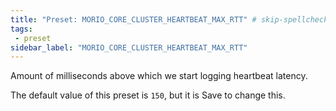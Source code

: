 ```yaml
---
title: "Preset: MORIO_CORE_CLUSTER_HEARTBEAT_MAX_RTT" # skip-spellcheck
tags:
 - preset
sidebar_label: "MORIO_CORE_CLUSTER_HEARTBEAT_MAX_RTT"
---
```


Amount of milliseconds above which we start logging heartbeat latency.

<Note>

The default value of this preset is `150`, but it is <Label style="success">Save</Label> to change this.

</Note>
